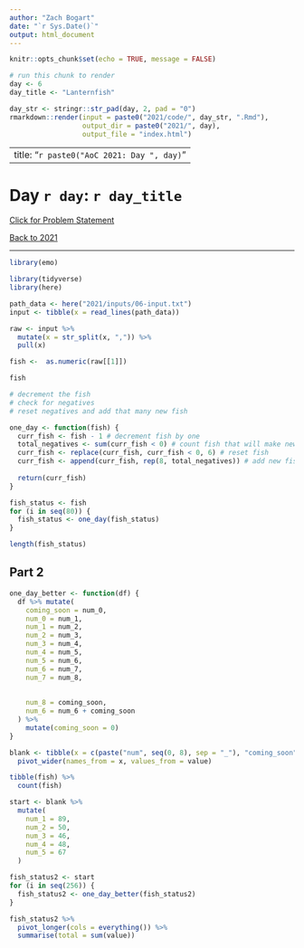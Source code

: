```yaml
---
author: "Zach Bogart"
date: "`r Sys.Date()`"
output: html_document
---
```


```r
knitr::opts_chunk$set(echo = TRUE, message = FALSE)
```

```r
# run this chunk to render
day <- 6
day_title <- "Lanternfish"

day_str <- stringr::str_pad(day, 2, pad = "0")
rmarkdown::render(input = paste0("2021/code/", day_str, ".Rmd"), 
                  output_dir = paste0("2021/", day),
                  output_file = "index.html")
```

---
title: "`r paste0("AoC 2021: Day ", day)`"
---

# Day `r day`: `r day_title`

[Click for Problem Statement](`r paste0("https://adventofcode.com/2021/day/", day)`)

[Back to 2021](/advent_of_code/2021/)

---

```r
library(emo)
```

```r
library(tidyverse)
library(here)
```

```r
path_data <- here("2021/inputs/06-input.txt")
input <- tibble(x = read_lines(path_data))
```

```r
raw <- input %>% 
  mutate(x = str_split(x, ",")) %>% 
  pull(x)

fish <-  as.numeric(raw[[1]])

fish
```

```r
# decrement the fish
# check for negatives
# reset negatives and add that many new fish

one_day <- function(fish) {
  curr_fish <- fish - 1 # decrement fish by one
  total_negatives <- sum(curr_fish < 0) # count fish that will make new fish
  curr_fish <- replace(curr_fish, curr_fish < 0, 6) # reset fish
  curr_fish <- append(curr_fish, rep(8, total_negatives)) # add new fish
  
  return(curr_fish)
}

fish_status <- fish
for (i in seq(80)) {
  fish_status <- one_day(fish_status)
}

length(fish_status)

```

## Part 2

```r
one_day_better <- function(df) {
  df %>% mutate(
    coming_soon = num_0,
    num_0 = num_1,
    num_1 = num_2,
    num_2 = num_3,
    num_3 = num_4,
    num_4 = num_5,
    num_5 = num_6,
    num_6 = num_7,
    num_7 = num_8,
    
    
    num_8 = coming_soon,
    num_6 = num_6 + coming_soon
  ) %>% 
    mutate(coming_soon = 0)
}

blank <- tibble(x = c(paste("num", seq(0, 8), sep = "_"), "coming_soon"), value = 0) %>% 
  pivot_wider(names_from = x, values_from = value)

tibble(fish) %>% 
  count(fish)

start <- blank %>% 
  mutate(
    num_1 = 89,
    num_2 = 50,
    num_3 = 46,
    num_4 = 48,
    num_5 = 67
  )

fish_status2 <- start
for (i in seq(256)) {
  fish_status2 <- one_day_better(fish_status2)
}

fish_status2 %>% 
  pivot_longer(cols = everything()) %>% 
  summarise(total = sum(value))

```

